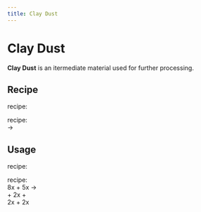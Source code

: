 ```yaml
---
title: Clay Dust
---
```


<ItemImage file="clay_dust" alt="Clay Dust" size="200" />

# Clay Dust

**Clay Dust** is an itermediate material used for further processing.

## Recipe

<McItem slug="minecraft:crafting_table" inline={true}/> recipe:  
<CraftingTable recipe="input techreborn:small_pile_of_clay_dust techreborn:small_pile_of_clay_dust air input techreborn:small_pile_of_clay_dust techreborn:small_pile_of_clay_dust air input air air air output techreborn:clay_dust"/>

<McItem slug="techreborn:grinder" inline={true}/> recipe:  
<McItem slug="minecraft:clay_item" inline={true}/> → <McItem slug="techreborn:clay_dust" inline={true}/>

## Usage

<McItem slug="minecraft:crafting_table" inline={true}/> recipe:  
<CraftingTable recipe="input air air air input air techreborn:clay_dust air input air air air output techreborn:small_pile_of_clay_dust,4"/>

<McItem slug="techreborn:industrial_electrolyzer" inline={true}/> recipe:  
8x <McItem slug="techreborn:clay_dust" inline={true}/> + 5x <McItem slug="techreborn:empty_cell" inline={true}/> →  
<McItem slug="techreborn:lithium_cell" inline={true}/> + 2x <McItem slug="techreborn:silicon_cell" inline={true}/> +  
2x <McItem slug="techreborn:aluminium_dust" inline={true}/> + 2x <McItem slug="techreborn:sodium_cell" inline={true}/>
